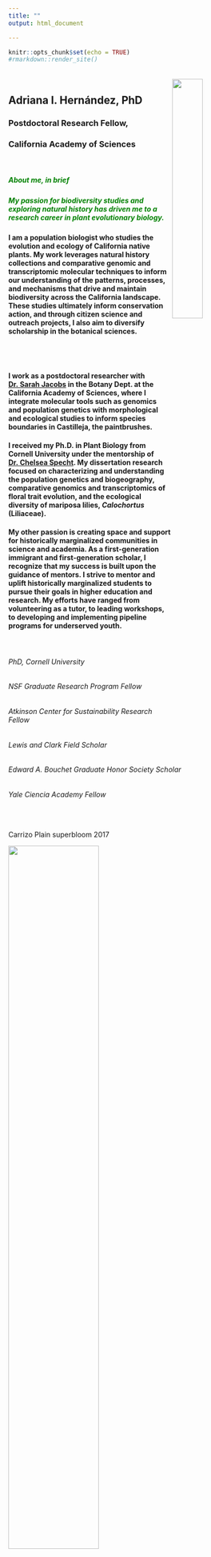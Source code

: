 ```yaml
---
title: ""
output: html_document

---
```


```r
knitr::opts_chunk$set(echo = TRUE)
#rmarkdown::render_site()
```
<style>
H5{color:Green !important;}
</style>

<br>
<img src="IMG_7259.JPG" align="right" height="35%" width="35%"> 

## Adriana I. Hernández, PhD
### Postdoctoral Research Fellow, 
### California Academy of Sciences   


<br>


##### *About me, in brief*  

##### My passion for biodiversity studies and exploring natural history has driven me to a research career in plant evolutionary biology.  



#### **I am a population biologist who studies the evolution and ecology of California native plants. My work leverages natural history collections and comparative genomic and transcriptomic molecular techniques to inform our understanding of the patterns, processes, and mechanisms that drive and maintain biodiversity across the California landscape. These studies ultimately inform conservation action, and through citizen science and outreach projects, I also aim to diversify scholarship in the botanical sciences.** 

<br>
<br>

#### I work as a postdoctoral researcher with [Dr. Sarah Jacobs](https://www.sarahjjacobs.com/) in the Botany Dept. at the California Academy of Sciences, where I integrate molecular tools such as genomics and population genetics with morphological and ecological studies to inform species boundaries in Castilleja, the paintbrushes.


#### I received my Ph.D. in Plant Biology from Cornell University under the mentorship of [Dr. Chelsea Specht](https://blogs.cornell.edu/specht/). My dissertation research focused on characterizing and understanding the **population genetics and biogeography, comparative genomics and transcriptomics of floral trait evolution, and the ecological diversity of mariposa lilies, <i>Calochortus</i>** (Liliaceae).  


#### My other passion is creating space and support for historically marginalized communities in science and academia. As a first-generation immigrant and first-generation scholar, I recognize that my success is built upon the guidance of mentors. I strive to mentor and uplift historically marginalized students to pursue their goals in higher education and research. My efforts have ranged from volunteering as a tutor, to leading workshops, to developing and implementing pipeline programs for underserved youth.

<br>


###### PhD, Cornell University
###### NSF Graduate Research Program Fellow
###### Atkinson Center for Sustainability Research Fellow
###### Lewis and Clark Field Scholar
###### Edward A. Bouchet Graduate Honor Society Scholar
###### Yale Ciencia Academy Fellow

<br>

Carrizo Plain superbloom 2017

<img src="Adriana in carrizo fields of _maybe_ layia and monolopia_and goldfields.jpg" align="center" height="60%" width="60%">